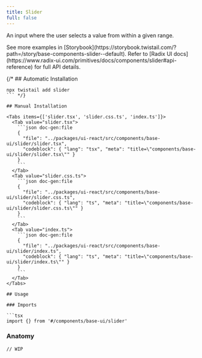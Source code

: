 ```yaml
---
title: Slider
full: false
---
```


An input where the user selects a value from within a given range.

<Callout type='info'>
  See more examples in [Storybook](https://storybook.twistail.com/?path=/story/base-components-slider--default).
  Refer to [Radix UI docs](https://www.radix-ui.com/primitives/docs/components/slider#api-reference) for full API details.
</Callout>

{/* ## Automatic Installation

```package-install
npx twistail add slider
``` */}

## Manual Installation

<Tabs items={['slider.tsx', 'slider.css.ts', 'index.ts']}>
  <Tab value="slider.tsx">
    ```json doc-gen:file
    {
      "file": "../packages/ui-react/src/components/base-ui/slider/slider.tsx",
      "codeblock": { "lang": "tsx", "meta": "title=\"components/base-ui/slider/slider.tsx\"" }
    }
    ```
  </Tab>
  <Tab value="slider.css.ts">
    ```json doc-gen:file
    {
      "file": "../packages/ui-react/src/components/base-ui/slider/slider.css.ts",
      "codeblock": { "lang": "ts", "meta": "title=\"components/base-ui/slider/slider.css.ts\"" }
    }
    ```
  </Tab>
  <Tab value="index.ts">
    ```json doc-gen:file
    {
      "file": "../packages/ui-react/src/components/base-ui/slider/index.ts",
      "codeblock": { "lang": "ts", "meta": "title=\"components/base-ui/slider/index.ts\"" }
    }
    ```
  </Tab>
</Tabs>

## Usage

### Imports

```tsx
import {} from '#/components/base-ui/slider'
```

### Anatomy

```tsx
// WIP
```
